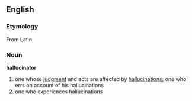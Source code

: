 ==English==
===Etymology===
From Latin
===Noun===
{{en-noun}}

'''hallucinator'''
#one whose [[judgment]] and acts are affected by [[hallucination]]s; one who errs on account of his hallucinations
#one who experiences hallucinations